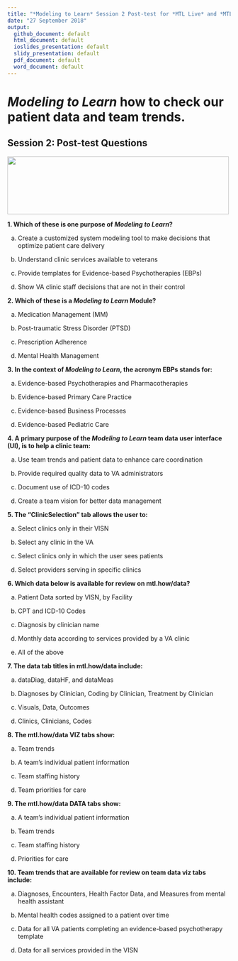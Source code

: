 ```yaml
---
title: "*Modeling to Learn* Session 2 Post-test for *MTL Live* and *MTL Video*"
date: "27 September 2018"
output: 
  github_document: default
  html_document: default
  ioslides_presentation: default
  slidy_presentation: default
  pdf_document: default
  word_document: default
---
```


# *Modeling to Learn* how to check our patient data and team trends.
<!-- MTL Logo, HTML img tag -->
## Session 2: Post-test Questions	
<img src = "https://raw.githubusercontent.com/lzim/teampsd/teampsd_style/mtl_logo/mtl_testdontguess_sm.png"
     height = "130" width = "500">   
	
**1. Which of these is one purpose of *Modeling to Learn*?**			

a. Create a customized system modeling tool to make decisions that optimize patient care delivery			

b. Understand clinic services available to veterans			

c. Provide templates for Evidence-based Psychotherapies (EBPs)			

d. Show VA clinic staff decisions that are not in their control			
				
**2. Which of these is a *Modeling to Learn* Module?**			

a. Medication Management (MM)			

b. Post-traumatic Stress Disorder (PTSD)			

c. Prescription Adherence			

d. Mental Health Management			
				
**3. In the context of *Modeling to Learn*, the acronym EBPs stands for:**			

a. Evidence-based Psychotherapies and Pharmacotherapies			

b. Evidence-based Primary Care Practice			

c. Evidence-based Business Processes			

d. Evidence-based Pediatric Care			
				
**4. A primary purpose of the *Modeling to Learn* team data user interface (UI), is to help a clinic team:**			

a. Use team trends and patient data to enhance care coordination			

b. Provide required quality data to VA administrators			

c. Document use of ICD-10 codes			

d. Create a team vision for better data management			
				
**5. The “ClinicSelection” tab allows the user to:**			

a. Select clinics only in their VISN			

b. Select any clinic in the VA			

c. Select clinics only in which the user sees patients			

d. Select providers serving in specific clinics			

				
**6. Which data below is available for review on mtl.how/data?**			

a. Patient Data sorted by VISN, by Facility			

b. CPT and ICD-10 Codes			

c. Diagnosis by clinician name			

d. Monthly data according to services provided by a VA clinic			

e. All of the above			
				
**7. The data tab titles in mtl.how/data include:**			

a. dataDiag, dataHF, and dataMeas			

b. Diagnoses by Clinician, Coding by Clinician, Treatment by Clinician 			

c. Visuals, Data, Outcomes			

d. Clinics, Clinicians, Codes			


**8. The mtl.how/data VIZ tabs show:**			

a. Team trends			

b. A team’s individual patient information			

c. Team staffing history			

d. Team priorities for care			
		
**9. The mtl.how/data DATA tabs show:**			

a. A team’s individual patient information			

b. Team trends			

c. Team staffing history			

d. Priorities for care			
				
				
**10. Team trends that are available for review on team data viz tabs include:**			

a. Diagnoses, Encounters, Health Factor Data, and Measures from mental health assistant			

b. Mental health codes assigned to a patient over time			

c. Data for all VA patients completing an evidence-based psychotherapy template			

d. Data for all services provided in the VISN			
